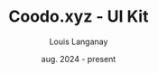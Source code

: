 ---
title: Coodo.xyz - UI Kit
description: The UI Kit is a collection of components and styles that I have developed to ensure consistency across all Coodo.xyz projects.
tools: [typescript, nextjs, tailwindcss]
date: aug. 2024 - present
index: 1
author: Louis Langanay
---